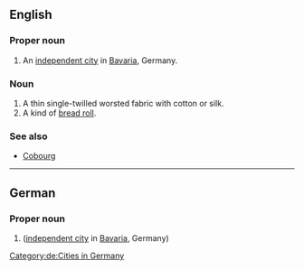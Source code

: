 ==English==
{{wikipedia}}

===Proper noun===
{{en-proper noun}}

# An [[independent city]] in [[Bavaria]], Germany.

===Noun===
{{en-noun}}

# A thin single-twilled worsted fabric with cotton or silk.
# A kind of [[bread roll]].

===See also===
* [[Cobourg]]

{{topics|en|Cities in Germany|Fabrics}}

----

==German==
{{wikipedia|lang=de}}

===Proper noun===
{{de-proper noun|n}}

# {{l|en|Coburg}} ([[independent city]] in [[Bavaria]], Germany)

[[Category:de:Cities in Germany]]